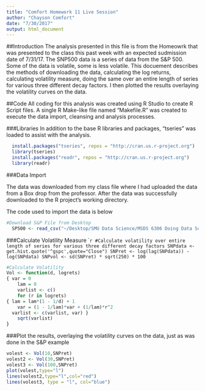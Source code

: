 ```yaml
---
title: "Comfort Homework 11 Live Session"
author: "Chayson Comfort"
date: "7/30/2017"
output: html_document
---
```


##Introduction
The analysis presented in this file is from the Homeowrk that was presented to the class this past week with an expected sudmission date of 7/31/17. The SNP500 data is a series of data from the S&P 500.  Some of the data is volatile, some is less volatile.  This docuement describes the methods of downloading the data, calculating the log returns, calculating volatility measure, doing the same over an entire length of series for various three different decay factors.  I then plotted the results overlaying the volatility curves on the data.

##Code
All coding for this analysis was created using R Studio to create R Script files.  A single R Make-like file named "Makefile.R" was created to execute the data import, cleansing and analysis processes.

###Libraries
In addition to the base R libraries and packages, "tseries" was loaded to assist with the analysis.

```r
  install.packages("tseries", repos = "http://cran.us.r-project.org")
  library(tseries)
  install.packages("readr", repos = "http://cran.us.r-project.org")
  library(readr)
```

###Data Import

The data was downloaded from my class file where I had uploaded the data from a Box drop from the professor.  After the data was successfully downloaded to the R project's working directory.

The code used to import the data is below

```r
#Download S&P File from Desktop
  SP500 <- read_csv("~/Desktop/SMU Data Science/MSDS 6306 Doing Data Science/Week 12/Week 12 Homework Material/SP500.R")
```

###Calculate Volatility Measure
````r
#Calculate volatility over entire length of series for various three different decay factors
SNPdata <- get.hist.quote('^gspc',quote="Close")
SNPret <- log(lag(SNPdata)) - log(SNPdata)
SNPvol <- sd(SNPret) * sqrt(250) * 100
```

```r
#Calculate Volatility
Vol <- function(d, logrets)
{ var = 0
	lam = 0
	varlist <- c()
	for (r in logrets) 
{ lam = lam*(1 - 1/d) + 1
	var = (1 - 1/lam)*var + (1/lam)*r^2
  varlist <- c(varlist, var) }
	sqrt(varlist)
}
```

###Plot the results, overlaying the volatility curves on the data, just as was done in the S&P example
```r
volest <- Vol(10,SNPret)
volest2 <- Vol(30,SNPret)
volest3 <- Vol(100,SNPret)
plot(volest,type="l")
lines(volest2,type="l",col="red")
lines(volest3, type = "l", col="blue")
```